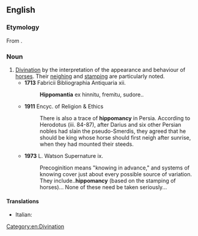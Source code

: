 ==English==

===Etymology===
From {{confix|en|hippo|mancy}}.

===Noun===
{{en-noun|-}}

# [[divination|Divination]] by the interpretation of the appearance and behaviour of [[horse]]s. Their [[neigh]]ing and [[stamp]]ing are particularly noted.
#* '''1713''' Fabricii Bibliographia Antiquaria xii.
#*: '''Hippomantia''' ex hinnitu, fremitu, sudore..
#* '''1911''' Encyc. of Religion & Ethics
#*: There is also a trace of '''hippomancy''' in Persia. According to Herodotus (iii. 84-87), after Darius and six other Persian nobles had slain the pseudo-Smerdis, they agreed that he should be king whose horse should first neigh after sunrise, when they had mounted their steeds.
#* '''1973''' L. Watson Supernature ix.
#*: Precoginition means "knowing in advance," and systems of knowing cover just about every possible source of variation. They include..'''hippomancy''' (based on the stamping of horses)... None of these need be taken seriously...

====Translations====
{{trans-top}}
* Italian: {{t+|it|ippomanzia}}
{{trans-mid}}
{{trans-bottom}}

[[Category:en:Divination]]
